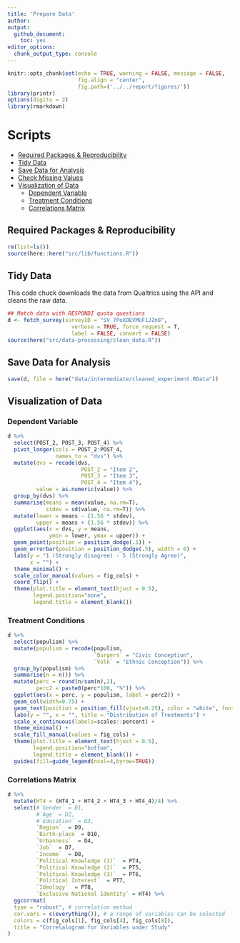 ```yaml
---
title: 'Prepare Data'
author: 
output: 
  github_document:
    toc: yes
editor_options: 
  chunk_output_type: console
---
```


```r
knitr::opts_chunk$set(echo = TRUE, warning = FALSE, message = FALSE,
                      fig.align = "center",
                      fig.path=('../../report/figures/'))
library(printr)
options(digits = 2)
library(rmarkdown)
```

# Scripts
- [Required Packages &amp; Reproducibility](#required-packages-&amp;-reproducibility)
- [Tidy Data](#tidy-data)
- [Save Data for Analysis](#save-data-for-analysis)
- [Check Missing Values](#check-missing-values)
- [Visualization of Data](#visualization-of-data)
  - [Dependent Variable](#dependent-variable)
  - [Treatment Conditions](#treatment-conditions)
  - [Correlations Matrix](#correlations-matrix)

## Required Packages &amp; Reproducibility
```r
rm(list=ls())
source(here::here("src/lib/functions.R"))
```

## Tidy Data
This code chuck downloads the data from Qualtrics using the API and cleans the raw data.

```r
## Match data with RESPONDI quota questions
d <- fetch_survey(surveyID = "SV_7PoXOEVMUF1JZn8", 
                    verbose = TRUE, force_request = T,
                    label = FALSE, convert = FALSE)
source(here("src/data-processing/clean_data.R"))
```

## Save Data for Analysis
```r
save(d, file = here("data/intermediate/cleaned_experiment.RData"))
```

## Visualization of Data

### Dependent Variable
```r
d %>%
  select(POST_2, POST_3, POST_4) %>%
  pivot_longer(cols = POST_2:POST_4,
               names_to = "dvs") %>%
  mutate(dvs = recode(dvs,
                       POST_2 = "Item 2",
                       POST_3 = "Item 3",
                       POST_4 = "Item 4"),
         value = as.numeric(value)) %>%
  group_by(dvs) %>%
  summarise(means = mean(value, na.rm=T),
            stdev = sd(value, na.rm=T)) %>%
  mutate(lower = means - (1.56 * stdev),
         upper = means + (1.56 * stdev)) %>% 
  ggplot(aes(x = dvs, y = means,
             ymin = lower, ymax = upper)) +
  geom_point(position = position_dodge(.5)) + 
  geom_errorbar(position = position_dodge(.5), width = 0) +
  labs(y = "1 (Strongly disagree) - 5 (Strongly Agree)", 
       x = "") +
  theme_minimal() +
  scale_color_manual(values = fig_cols) +
  coord_flip() +
  theme(plot.title = element_text(hjust = 0.5),
        legend.position="none",
        legend.title = element_blank()) 
```

### Treatment Conditions
```r
d %>%
  select(populism) %>%
  mutate(populism = recode(populism, 
                           `Burgers` = "Civic Conception", 
                           `Volk` = "Ethnic Conception")) %>%
  group_by(populism) %>%
  summarise(n = n()) %>%
  mutate(perc = round(n/sum(n),2),
         perc2 = paste0(perc*100, "%")) %>%
  ggplot(aes(x = perc, y = populism, label = perc2)) +
  geom_col(width=0.75) + 
  geom_text(position = position_fill(vjust=0.25), color = "white", fontface = "bold") +
  labs(y = "", x = "", title = "Distribution of Treatments") +
  scale_x_continuous(labels=scales::percent) +
  theme_minimal() +
  scale_fill_manual(values = fig_cols) +
  theme(plot.title = element_text(hjust = 0.5),
        legend.position="bottom",
        legend.title = element_blank()) +
  guides(fill=guide_legend(ncol=4,byrow=TRUE))
```


### Correlations Matrix
```r
d %>%
  mutate(HT4 = (HT4_1 + HT4_2 + HT4_3 + HT4_4)/4) %>%
  select(#`Gender` = D1,
         #`Age` = D2,
         #`Education` = D3,
         `Region`  = D9,
         `Birth-place` = D10,
         `Urbanness`  = D4,
         `Job`  = D7,
         `Income`  = D8,
         `Political Knowledge (1)`  = PT4,
         `Political Knowledge (2)`  = PT5,
         `Political Knowledge (3)`  = PT6,
         `Political Interest`  = PT7,
         `Ideology`  = PT8,
         `Exclusive National Identity` = HT4) %>%
  ggcorrmat(
  type = "robust", # correlation method
  cor.vars = c(everything()), # a range of variables can be selected
  colors = c(fig_cols[1], fig_cols[4], fig_cols[8]),
  title = "Correlalogram for Variables under Study"
)
```
